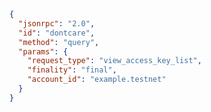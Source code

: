 ```json
{
  "jsonrpc": "2.0",
  "id": "dontcare",
  "method": "query",
  "params": {
    "request_type": "view_access_key_list",
    "finality": "final",
    "account_id": "example.testnet"
  }
}
```
